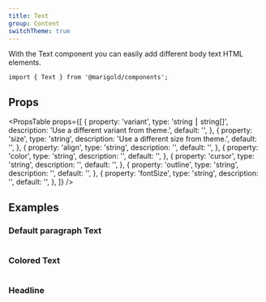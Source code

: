 ```yaml
---
title: Text
group: Content
switchTheme: true
---
```


With the Text component you can easily add different body text HTML elements.

```tsx
import { Text } from '@marigold/components';
```

## Props

<PropsTable
  props={[
    {
      property: 'variant',
      type: 'string ⎮ string[]',
      description: 'Use a different variant from theme.',
      default: '',
    },
    {
      property: 'size',
      type: 'string',
      description: 'Use a different size from theme.',
      default: '',
    },
    {
      property: 'align',
      type: 'string',
      description: '',
      default: '',
    },
    {
      property: 'color',
      type: 'string',
      description: '',
      default: '',
    },
    {
      property: 'cursor',
      type: 'string',
      description: '',
      default: '',
    },
    {
      property: 'outline',
      type: 'string',
      description: '',
      default: '',
    },
    {
      property: 'fontSize',
      type: 'string',
      description: '',
      default: '',
    },
  ]}
/>

## Examples

### Default paragraph Text

```tsx preview file=components/Text/text-default.demo.tsx

```

### Colored Text

```tsx preview file=components/Text/text-color.demo.tsx

```

### Headline

```tsx preview file=components/Text/text-heading.demo.tsx

```
